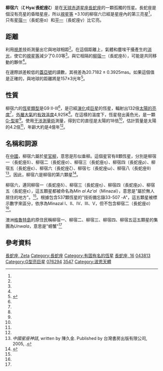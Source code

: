 {{short description|在長蛇座的恆星}}
{{Starbox begin
 | name = 柳宿六（長蛇座ζ）
}}
{{Starbox image
 | image=
{{Location mark
|image=Hydra constellation map.svg|alt=|float=center|width=320
|label=|position=right
|mark=Red circle.svg|mark_width=10|mark_link=ζ Hydrae
|x=873.39|y=35.94
}}
|caption=柳宿六的位置（紅圈）
}}
{{Starbox observe
 | epoch    = [[J2000.0|J2000.0]]
 | ra       = {{RA|08|55|23.62614}}<ref name=aaa474_2_653/>
 | dec      = {{DEC|+05|56|44.0354}}<ref name=aaa474_2_653/>
 | appmag_v = 3.10<ref name=mnras172_667/>
 | constell = [[長蛇座|長蛇座]]
 | 星官 = [[柳_(星官)|柳]]（[[星宿|星宿]]）
}}
{{Starbox character
 | class    = G9 II-III<ref name=araa11_29/>
 | b-v      = +1.00<ref name=mnras172_667/>
 | u-b      = +0.82<ref name=mnras172_667/>
 | variable = 
}}
{{Starbox astrometry
 | radial_v = +22.8<ref name=scfs/>
 | prop_mo_ra  = –100.06<ref name=aaa474_2_653/>
 | prop_mo_dec = +15.46<ref name=aaa474_2_653/>
 | parallax = 19.51
 | p_error  = 0.18
 | parallax_footnote = <ref name=aaa474_2_653/>
 | absmag_v = –0.24<ref name=pasj60_4_781/>
}}
{{Starbox detail
 | mass     = 4.2<ref name=pasj60_2_219/>
 | radius   = 17.9<ref name=pasj62_4_1117/>
 | metal_fe = –0.21<ref name=aj135_1_209/>
 | gravity  = 2.48<ref name=pasj62_4_1117/>
 | age_myr  = 400<ref name=pasj60_4_781/>
 | luminosity  = 132<ref name=pasj62_4_1117/>
 | temperature = 4,925<ref name=pasj60_2_219/>
 | rotational_velocity = 2.5<ref name=aj135_1_209/>
}}
{{Starbox catalog
| names = 長蛇座16、[[波恩星表|BD]]+06 2060、[[基本星表|FK5]] 334、[[HD星表|HD]] 76294、[[依巴谷星表|HIP]] 43813、[[亮星星表|HR]] 3547、[[SAO星表|SAO]] 117264<ref name=SIMBAD/>}}
{{Starbox reference
|Simbad=zet+Hya
}}
{{Starbox end}}

'''柳宿六'''（'''ζ Hya'''/'''長蛇座ζ'''）是在[[天球赤道|天球赤道]][[星座|星座]][[長蛇座|長蛇座]]的一顆孤獨的恆星。長蛇座是個沒有亮星的昏暗星座，所以[[視星等|視星等]] +3.10的柳宿六已經是星座內的第三亮星<ref name=mnras172_667/>，只有[[星宿一|星宿一]]（長蛇座α）和[[平一|平一]]（長蛇座γ）比它亮。

== 距離 ==
利用[[視差|視差]]技術測量出它與地球相距{{Convert|167|ly|pc|abbr=off|lk=on}}<ref name=aaa474_2_653/>。在這個距離上，氣體和塵埃干擾產生的[[消光|消光]]，使它的[[視星等|視星等]]減少了0.03等<ref name=pasj60_4_781/>。與它相隔{{Convert|12.9|ly|pc|abbr=off}}的[[柳宿一|柳宿一]]（長蛇座δ），可能是共同移動的夥伴<ref name=apjss192_1_2/>。

在邊際誤差較低的[[蓋亞任務|蓋亞號]]的讀數，其視差為20.7182 ± 0.3925mas。如果這個值是正確的，與地球的距離將是157±3光年<ref name=dr2>{{cite DR2|20583588100208201984}}</ref>。


== 性質 ==
柳宿六的[[恆星光譜|恆星類型]]是G9 II-III<ref name=araa11_29/>，是已經[[恆星演化|演化]]成[[巨星|巨星]]的恆星，輻射出132倍[[太陽亮度|太陽的亮度]]<ref name=pasj62_4_1117/>，[[恆星大氣層|外層大氣]]的[[有效溫度|有效溫度]]4,925K<ref name=pasj60_2_219/>。在這樣的溫度下，恆星發出黃色光，是一顆[[恆星光譜|G-型星]]<ref name=csiro/>。使用[[干涉測量術|干涉測量術]]測量，得到它的直徑是太陽的18倍<ref name=pasj62_4_1117/>，估計質量是太陽的4.2倍<ref name=pasj60_2_219/>，年齡大約是4億年<ref name=pasj60_4_781/>。


== 名稱和詞源 ==
在[[漢語|中國]]，柳宿六屬於[[星官|星官]][[柳宿|柳]]，意思是形似垂柳。這個星官有8顆恆星，分別是柳宿一（長蛇座δ）、柳宿二（長蛇座σ）、柳宿三（長蛇座η）、柳宿四（長蛇座ρ）、柳宿五（長蛇座ε）、柳宿六（長蛇座ζ）、柳宿七（長蛇座ω）、柳宿八（長蛇座θ）<ref> ''中國星座神話 '', written by 陳久金. Published by 台灣書房出版有限公司, 2005, {{ISBN|978-986-7332-25-7}}.</ref>。因此，柳宿六是柳宿的第六顆星<ref>{{Cite web |url=http://aeea.nmns.edu.tw/2006/0605/ap060528.html |title=AEEA (Activities of Exhibition and Education in Astronomy) 天文教育資訊網 2006 年 5 月 28 日 |access-date=2020-03-28 |archive-date=2011-05-22 |archive-url=https://web.archive.org/web/20110522112415/http://aeea.nmns.edu.tw/2006/0605/ap060528.html |dead-url=no }}</ref>。

柳宿六，連同柳宿一（長蛇座δ）、柳宿三（長蛇座η）、柳宿四（長蛇座ρ）、柳宿五（長蛇座ε），這五顆星都被命名為''Min al Azʽal''（Minazal），意思是"屬於無人居住的地方"。<ref name=allen1963/>。根據包含537顆恆星的"技術備忘錄33-507 -A"，這五顆星被標示數字來區分，依序為Minazal I、II、IV、III、V，但不包含柳宿二（長蛇座σ）<ref name=rhoads1971/>。

澳洲[[格魯特島|格魯特島]]的原住民稱柳宿一、柳宿二、柳宿三、柳宿四、柳宿五這五顆星的集團為''Unwala''，意思是"螃蟹"<ref name=selin1997/>

== 參考資料 ==
{{reflist|refs=

<ref name=aaa474_2_653>{{citation | first=F. | last=van Leeuwen |date=November 2007 | title=Validation of the new Hipparcos reduction | journal=Astronomy and Astrophysics | volume=474 | issue=2 | pages=653–664 | bibcode=2007A&A...474..653V | doi=10.1051/0004-6361:20078357 |arxiv = 0708.1752 }}</ref>

<ref name=scfs>{{citation | display-authors=1 | title=Sixth Catalogue of Fundamental Stars (FK6). Part I. Basic fundamental stars with direct solutions | last1=Wielen | first1=R. | last2=Schwan | first2=H. | last3=Dettbarn | first3=C. | last4=Lenhardt | first4=H. | last5=Jahreiß | first5=H. | last6=Jährling | first6=R. | publisher=Astronomisches Rechen-Institut Heidelberg | issue=35 | year=1999 | bibcode=1999VeARI..35....1W }}</ref>

<ref name=aj135_1_209>{{citation | display-authors=1 | last1=Massarotti | first1=Alessandro | last2=Latham | first2=David W. | last3=Stefanik | first3=Robert P. | last4=Fogel | first4=Jeffrey | title=Rotational and Radial Velocities for a Sample of 761 HIPPARCOS Giants and the Role of Binarity | journal=The Astronomical Journal | volume=135 | issue=1 | pages=209–231 |date=January 2008 | doi=10.1088/0004-6256/135/1/209 | bibcode=2008AJ....135..209M }}</ref>

<ref name=allen1963>{{citation | last=Allen | first=R. H. | year=1963 | authorlink=Richard Hinckley Allen | title=Star Names: Their Lore and Meaning | url=https://archive.org/details/starnamestheirlo00alle/page/249 | accessdate=2010-12-12 | edition=Reprint | publisher=Dover Publications Inc | location=New York, NY | isbn=0-486-21079-0 | page=[https://archive.org/details/starnamestheirlo00alle/page/249 249] | url-access=registration }}</ref>

<ref name=araa11_29>{{citation | last1=Morgan | first1=W. W. | last2=Keenan | first2=P. C. | title=Spectral Classification | journal=Annual Review of Astronomy and Astrophysics | volume=11 | issue=1 | pages=29–50 | year=1973 | doi=10.1146/annurev.aa.11.090173.000333 | bibcode=1973ARA&A..11...29M }}</ref>

<ref name=mnras172_667>{{citation | last1=Jennens | first1=P. A. | last2=Helfer | first2=H. L. | title=A new photometric metal abundance and luminosity calibration for field G and K giants. | journal=[[Monthly_Notices_of_the_Royal_Astronomical_Society|Monthly Notices of the Royal Astronomical Society]] | volume=172 | pages=667–679 |date=September 1975 | bibcode=1975MNRAS.172..667J | doi=10.1093/mnras/172.3.667}}</ref>

<ref name=pasj60_2_219>{{citation | display-authors=1 | last1=Ando | first1=Hiroyasu | last2=Tan | first2=Kefeng | last3=Kambe | first3=Eiji | last4=Sato | first4=Bun'ei | last5=Zhao | first5=Gang | title=Detection of Small-Amplitude Oscillations in the G-Giant HD76294 (ξ Hydrae) | journal=Publications of the Astronomical Society of Japan | volume=60 | issue=2 | pages=219–222 |date=April 2008 | bibcode=2008PASJ...60..219A | doi=10.1093/pasj/60.2.219}}</ref>

<ref name=SIMBAD>{{cite simbad | title=zet Hya | accessdate=2006-11-05}}</ref>

<ref name=rhoads1971>{{citation | url=https://ntrs.nasa.gov/archive/nasa/casi.ntrs.nasa.gov/19720005197_1972005197.pdf | first1=Jack W. | last1=Rhoads | title=Technical Memorandum 33-507-A Reduced Star Catalog Containing 537 Named Stars | publisher=Jet Propulsion Laboratory, California Institute of Technology | date=November 15, 1971 | accessdate=2019-03-02 | archive-date=2013-10-29 | archive-url=https://web.archive.org/web/20131029194437/http://ntrs.nasa.gov/archive/nasa/casi.ntrs.nasa.gov/19720005197_1972005197.pdf | dead-url=no }}</ref>

<ref name=selin1997>{{citation | page=105 | url=https://books.google.com/books?id=raKRY3KQspsC | title=Encyclopaedia of the history of science, technology, and medicine in non-western cultures | editor-first=Helaine | editor-last=Selin | editor-link=Helaine Selin | publication-place=Dordrecht | publisher=Kluwer Academic Publishers | year=1997 | accessdate=2019-03-02 | archive-date=2020-07-25 | archive-url=https://web.archive.org/web/20200725021347/https://books.google.com/books?id=raKRY3KQspsC | dead-url=no }}</ref>

<ref name=pasj62_4_1117>{{citation  | last1=Ando | first1=Hiroyasu | last2=Tsuboi | first2=Yusuke | last3=Kambe | first3=Eiji | last4=Sato | first4=Bun'ei | title=Oscillations in G-Type Giants | journal=Publications of the Astronomical Society of Japan | volume=62 | issue=4 | pages=1117–1126 |date=August 2010 | bibcode=2010PASJ...62.1117A |arxiv = 1007.1286 | doi=10.1093/pasj/62.4.1117}}</ref>

<ref name=csiro>{{citation | title=The Colour of Stars | date=December 21, 2004 | work=Australia Telescope, Outreach and Education | publisher=Commonwealth Scientific and Industrial Research Organisation | url=http://outreach.atnf.csiro.au/education/senior/astrophysics/photometry_colour.html | accessdate=2012-01-16 | archive-url=https://web.archive.org/web/20120222183238/http://outreach.atnf.csiro.au/education/senior/astrophysics/photometry_colour.html | archive-date=2012-02-22 | dead-url=yes }}</ref>

<ref name=apjss192_1_2>{{citation | last1=Shaya | first1=Ed J. | last2=Olling | first2=Rob P. | title=Very Wide Binaries and Other Comoving Stellar Companions: A Bayesian Analysis of the Hipparcos Catalogue | journal=The Astrophysical Journal Supplement | volume=192 | issue=1 | page=2 |date=January 2011 | doi=10.1088/0067-0049/192/1/2 | bibcode=2011ApJS..192....2S |arxiv = 1007.0425 }}</ref>

<ref name=pasj60_4_781>{{citation | last1=Takeda | first1=Yoichi | last2=Sato | first2=Bun'ei | last3=Murata | first3=Daisuke | title=Stellar parameters and elemental abundances of late-G giants | journal=Publications of the Astronomical Society of Japan | volume=60 | issue=4 | pages=781–802 |date=August 2008 | bibcode=2008PASJ...60..781T |arxiv = 0805.2434 | doi=10.1093/pasj/60.4.781}}</ref>

}}

{{長蛇座恒星}}
{{星官|柳宿|8|13}} 

[[Category:拜耳天體|長蛇座, Zeta]]
[[Category:長蛇座|Category:長蛇座]]
[[Category:有固有名的恆星|Category:有固有名的恆星]]
[[Category:佛氏天體|長蛇座, 16]]
[[Category:HIP天體|043813]]
[[Category:G型亮巨星|Category:G型亮巨星]]
[[Category:HD和HDE天體|076294]]
[[Category:HR天體|3547]]
[[Category:波恩天體|Category:波恩天體]]